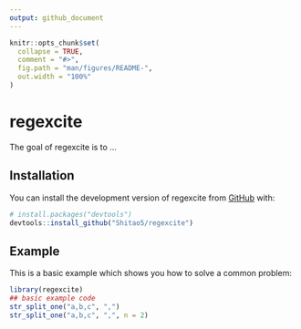 ```yaml
---
output: github_document
---
```


<!-- README.md is generated from README.Rmd. Please edit that file -->

```r
knitr::opts_chunk$set(
  collapse = TRUE,
  comment = "#>",
  fig.path = "man/figures/README-",
  out.width = "100%"
)
```

# regexcite

<!-- badges: start -->
<!-- badges: end -->

The goal of regexcite is to ...

## Installation

You can install the development version of regexcite from [GitHub](https://github.com/) with:

``` r
# install.packages("devtools")
devtools::install_github("Shitao5/regexcite")
```

## Example

This is a basic example which shows you how to solve a common problem:

```r
library(regexcite)
## basic example code
str_split_one("a,b,c", ",")
str_split_one("a,b,c", ",", n = 2)
```
